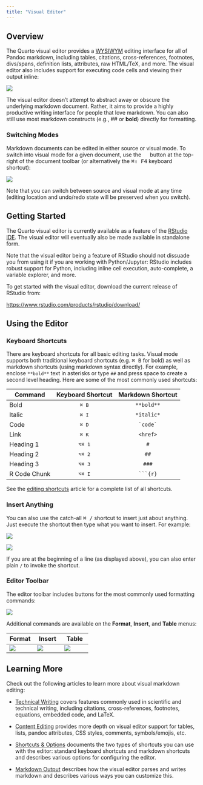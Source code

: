 ```yaml
---
title: "Visual Editor"
---
```


## Overview

The Quarto visual editor provides a [WYSIWYM](https://en.wikipedia.org/wiki/WYSIWYM) editing interface for all of Pandoc markdown, including tables, citations, cross-references, footnotes, divs/spans, definition lists, attributes, raw HTML/TeX, and more. The visual editor also includes support for executing code cells and viewing their output inline:

![](images/visual-editing.png){fig-alt="An RMarkdown file opened in the RStudio visual editor. The page is titled 'Filter joins'. Underneath is a table containing R syntax, mathematical notation, and definitions for the semi- and anti-joins. Underneath this table is an R code chunk that displays a graphical representation of a semi-join."}

The visual editor doesn't attempt to abstract away or obscure the underlying markdown document. Rather, it aims to provide a highly productive writing interface for people that love markdown. You can also still use most markdown constructs (e.g., ## or **bold**) directly for formatting.

### Switching Modes

Markdown documents can be edited in either source or visual mode. To switch into visual mode for a given document, use the <kbd><img src="images/visual_mode_2x.png" width="15" height="13"/></kbd> button at the top-right of the document toolbar (or alternatively the <kbd>⌘⇧ F4</kbd> keyboard shortcut):

![](images/visual-editing-switch-modes.png){fig-alt="A snippet of an RStudio window showing the options bar at the top of a Quarto document."}

Note that you can switch between source and visual mode at any time (editing location and undo/redo state will be preserved when you switch).

## Getting Started

The Quarto visual editor is currently available as a feature of the [RStudio IDE](https://www.rstudio.com/products/rstudio/download/preview/). The visual editor will eventually also be made available in standalone form.

::: {.callout-note appearance="simple"}
Note that the visual editor being a feature of RStudio should not dissuade you from using it if you are working with Python/Jupyter: RStudio includes robust support for Python, including inline cell execution, auto-complete, a variable explorer, and more.
:::

To get started with the visual editor, download the current release of RStudio from:

<https://www.rstudio.com/products/rstudio/download/>


## Using the Editor

### Keyboard Shortcuts

There are keyboard shortcuts for all basic editing tasks. Visual mode supports both traditional keyboard shortcuts (e.g. <kbd>⌘ B</kbd> for bold) as well as markdown shortcuts (using markdown syntax directly). For example, enclose `**bold**` text in asterisks or type `##` and press space to create a second level heading. Here are some of the most commonly used shortcuts:

| Command      | Keyboard Shortcut | Markdown Shortcut |
|--------------|:-----------------:|:-----------------:|
| Bold         |  <kbd>⌘ B</kbd>   |    `**bold**`     |
| Italic       |  <kbd>⌘ I</kbd>   |    `*italic*`     |
| Code         |  <kbd>⌘ D</kbd>   |   `` `code` ``    |
| Link         |  <kbd>⌘ K</kbd>   |     `<href>`      |
| Heading 1    |  <kbd>⌥⌘ 1</kbd>  |        `#`        |
| Heading 2    |  <kbd>⌥⌘ 2</kbd>  |       `##`        |
| Heading 3    |  <kbd>⌥⌘ 3</kbd>  |       `###`       |
| R Code Chunk |  <kbd>⌥⌘ I</kbd>  | ```` ```{r} ````  |

See the [editing shortcuts](options.qmd#shortcuts) article for a complete list of all shortcuts.

### Insert Anything

You can also use the catch-all <kbd>⌘ /</kbd> shortcut to insert just about anything. Just execute the shortcut then type what you want to insert. For example:

::: {layout-ncol="2"}
![](images/visual-editing-omni-list.png){fig-alt="There is a line of text (with a cursor at the end) where someone has typed '/lis'. There is a drop-down menu underneath this with options for 'Bullet List', 'Numbered List', and 'Definition List' arranged vertically. The title of each item is bolded, has a small icon to the left, and a small description in lighter gray text underneath it."}

![](images/visual-editing-omni-math.png){fig-alt="There is a line of text (with a cursor at the end) where someone has typed '/ma'. There is a drop-down menu underneath this with options for 'Inline Math', 'Display Math', and 'Image...' arranged vertically. The title of each item is bolded, has a small icon to the left, and a small description in lighter gray text underneath it."}
:::

If you are at the beginning of a line (as displayed above), you can also enter plain `/` to invoke the shortcut.

### Editor Toolbar

The editor toolbar includes buttons for the most commonly used formatting commands:

![](images/visual-editing-toolbar.png){fig-alt="A snippet of an RStudio window showing the options bar at the top of an RMarkdown document."}

Additional commands are available on the **Format**, **Insert**, and **Table** menus:

| Format                                                                                           | Insert                                                                                           | Table                                                                                          |
|--------------------------------------------------------------------------------------------------|--------------------------------------------------------------------------------------------------|------------------------------------------------------------------------------------------------|
| ![](images/visual-editing-format-menu.png){fig-alt="The contents of the Format drop down menu."} | ![](images/visual-editing-insert-menu.png){fig-alt="The contents of the Insert drop down menu."} | ![](images/visual-editing-table-menu.png){fig-alt="The contents of the Table drop down menu."} |

## Learning More

Check out the following articles to learn more about visual markdown editing:

-   [Technical Writing](technical.qmd) covers features commonly used in scientific and technical writing, including citations, cross-references, footnotes, equations, embedded code, and LaTeX.

-   [Content Editing](content.qmd) provides more depth on visual editor support for tables, lists, pandoc attributes, CSS styles, comments, symbols/emojis, etc.

-   [Shortcuts & Options](options.qmd) documents the two types of shortcuts you can use with the editor: standard keyboard shortcuts and markdown shortcuts and describes various options for configuring the editor.

-   [Markdown Output](markdown.qmd) describes how the visual editor parses and writes markdown and describes various ways you can customize this.
